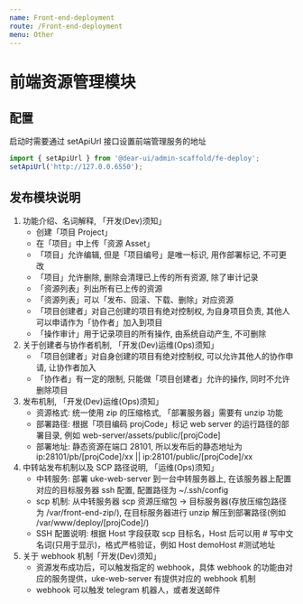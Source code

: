 ```yaml
---
name: Front-end-deployment
route: /Front-end-deployment
menu: Other
---
```


# 前端资源管理模块

## 配置

启动时需要通过 setApiUrl 接口设置前端管理服务的地址

```js
import { setApiUrl } from '@dear-ui/admin-scaffold/fe-deploy';
setApiUrl('http://127.0.0.6550');
```

## 发布模块说明

1. 功能介绍、名词解释, 「开发(Dev)须知」
    - 创建「项目 Project」
    - 在「项目」中上传「资源 Asset」
    - 「项目」允许编辑, 但是「项目编号」是唯一标识, 用作部署标记, 不可更改
    - 「项目」允许删除, 删除会清理已上传的所有资源, 除了审计记录
    - 「资源列表」列出所有已上传的资源
    - 「资源列表」可以「发布、回滚、下载、删除」对应资源
    - 「项目创建者」对自己创建的项目有绝对控制权, 为自身项目负责, 其他人可以申请作为「协作者」加入到项目
    - 「操作审计」用于记录项目的所有操作, 由系统自动产生, 不可删除
2. 关于创建者与协作者机制, 「开发(Dev)运维(Ops)须知」
    - 「项目创建者」对自身创建的项目有绝对控制权, 可以允许其他人的协作申请, 让协作者加入
    - 「协作者」有一定的限制, 只能做「项目创建者」允许的操作, 同时不允许删除项目
3. 发布机制, 「开发(Dev)运维(Ops)须知」
    - 资源格式: 统一使用 zip 的压缩格式, 「部署服务器」需要有 unzip 功能
    - 部署路径: 根据「项目编码 projCode」标记 web server 的运行路径的部署目录, 例如 web-server/assets/public/[projCode]
    - 部署地址: 静态资源在端口 28101, 所以发布后的静态地址为 ip:28101/pb/[projCode]/xx || ip:28101/public/[projCode]/xx
4. 中转站发布机制以及 SCP 路径说明, 「运维(Ops)须知」
    - 中转服务: 部署 uke-web-server 到一台中转服务器上, 在该服务器上配置对应的目标服务器 ssh 配置, 配置路径为 ~/.ssh/config
    - scp 机制: 从中转服务器 scp 资源压缩包 -> 目标服务器(存放压缩包路径为 /var/front-end-zip/), 在目标服务器进行 unzip 解压到部署路径(例如 /var/www/deploy/[projCode]/)
    - SSH 配置说明: 根据 Host 字段获取 scp 目标名，Host 后可以用 # 写中文名词(只用于显示)，格式严格验证，例如 Host demoHost #测试地址
5. 关于 webhook 机制「开发(Dev)须知」
    - 资源发布成功后，可以触发指定的 webhook，具体 webhook 的功能由对应的服务提供，uke-web-server 有提供对应的 webhook 机制
    - webhook 可以触发 telegram 机器人，或者发送邮件

